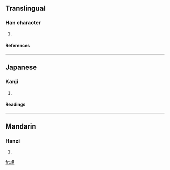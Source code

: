 ==Translingual==
===Han character===
{{Han char|rn=43|rad=尢|as=12|sn=15|four=|canj=大山中一金 (KULMC)}}
# {{defn|Han|sort=尢12}}
====References====
{{Han ref|kx=0299.150|dkj=07614|dj=0594.310|hdz=10557.060|uh=5C35|ud=23605}}
----
==Japanese==
===Kanji===
{{ja-kanji|grade=|rs=尢12}}
# {{defn|Japanese}} 
====Readings====
{{ja-readings|on=[[たい]] (tai), [[で]] (de)|kun=[[うまがやむ]] (umagayamu)}}
----
==Mandarin==
===Hanzi===
{{cmn-hanzi|pin=[[tuí]] ([[tui2]])|wg=t'ui<sup>2</sup>}}
# {{defn|Mandarin}}

[[fr:尵]]